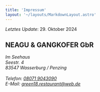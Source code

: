 ```yaml
---
title: 'Impressum'
layout: '~/layouts/MarkdownLayout.astro'
---
```


_Letztes Update_: 29. Oktober 2024

## NEAGU & GANGKOFER GbR

<address>
  Im Seehaus<br />
  Seestr. 4<br />
  83547 Wasserburg / Penzing<br />
  <br />
  Telefon: <a href="tel:+4980719043090">08071 9043090</a><br />
  E-Mail: <a href="mailto:green18.restaurant@web.de">green18.restaurant@web.de</a>
</address>
